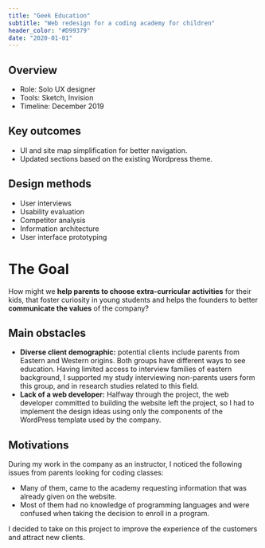 ```yaml
---
title: "Geek Education"
subtitle: "Web redesign for a coding academy for children"
header_color: "#D99379"
date: "2020-01-01"
---
```


<ScrollableImage src="../images/geek-education/geek-site.png" />

<TextColumns>
<TextColumn>

## Overview

- Role: Solo UX designer
- Tools: Sketch, Invision
- Timeline: December 2019

</TextColumn>
<TextColumn>

## Key outcomes

- UI and site map simplification for better navigation.
- Updated sections based on the existing Wordpress theme.

</TextColumn>
<TextColumn>

## Design methods

- User interviews
- Usability evaluation
- Competitor analysis
- Information architecture
- User interface prototyping

</TextColumn>
</TextColumns>

# The Goal

<TwoColumns>

<TwoColumnsImage src="../images/geek-education/goal.jpg" />

<TwoColumnsText>

How might we **help parents to choose extra-curricular activities** for their kids, that foster curiosity in young students and helps the founders to better **communicate the values** of the company?

</TwoColumnsText>
</TwoColumns>

## Main obstacles

- **Diverse client demographic:** potential clients include parents from Eastern and Western origins. Both groups have different ways to see education. Having limited access to interview families of eastern background, I supported my study interviewing non-parents users form this group, and in research studies related to this field.
- **Lack of a web developer:** Halfway through the project, the web developer committed to building the website left the project, so I had to implement the design ideas using only the components of the WordPress template used by the company.

## Motivations

During my work in the company as an instructor, I noticed the following issues from parents looking for coding classes:

- Many of them, came to the academy requesting information that was already given on the website.
- Most of them had no knowledge of programming languages and were confused when taking the decision to enroll in a program.

I decided to take on this project to improve the experience of the customers and attract new clients.
